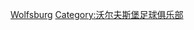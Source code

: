 {{Catnav|頁面分類|...|德國體育|德國足球|效力德國球會的球員}}
{{Catnav|頁面分類|...|各國足球|德國足球|效力德國球會的球員}}
{{Commonscat|Players of VfL Wolfsburg}}

[[Category:效力德國球會的球員|Wolfsburg]]
[[Category:沃尔夫斯堡足球俱乐部|Category:沃尔夫斯堡足球俱乐部]]